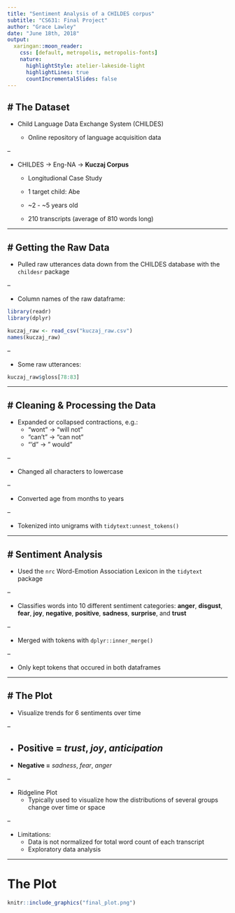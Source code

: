 ```yaml
---
title: "Sentiment Analysis of a CHILDES corpus"
subtitle: "CS631: Final Project"
author: "Grace Lawley"
date: "June 18th, 2018"
output: 
  xaringan::moon_reader:
    css: [default, metropolis, metropolis-fonts]
    nature:
      highlightStyle: atelier-lakeside-light
      highlightLines: true
      countIncrementalSlides: false
---
```


# The Dataset
--

* Child Language Data Exchange System (CHILDES)  

  + Online repository of language acquisition data
  
--

* CHILDES → Eng-NA → **Kuczaj Corpus**

  + Longitudional Case Study
  
  + 1 target child: Abe
  
  + ~2 - ~5 years old
  
  + 210 transcripts (average of 810 words long)
  
---

# Getting the Raw Data
--

* Pulled raw utterances data down from the CHILDES database with the `childesr` package

--

* Column names of the raw dataframe:
```r
library(readr)
library(dplyr)

kuczaj_raw <- read_csv("kuczaj_raw.csv")
names(kuczaj_raw)
```
--

* Some raw utterances:
```r
kuczaj_raw$gloss[78:83]
```
---

# Cleaning & Processing the Data
--
  
* Expanded or collapsed contractions, e.g.:
  + "wont" → "will not"
  + "can't" → "can not"
  + "'d" → " would"
  
--

* Changed all characters to lowercase

--

* Converted age from months to years

--

* Tokenized into unigrams with `tidytext:unnest_tokens()`

---

# Sentiment Analysis
--

* Used the `nrc` Word-Emotion Association Lexicon in the `tidytext` package

--

  + Classifies words into 10 different sentiment categories: **anger**, **disgust**, **fear**, **joy**, **negative**, **positive**, **sadness**, **surprise**, and **trust**

--

* Merged with tokens with `dplyr::inner_merge()` 

--

  + Only kept tokens that occured in both dataframes

---

# The Plot
--

* Visualize trends for 6 sentiments over time

--

+ **Positive =** *trust*, *joy*, *anticipation*  
--

+ **Negative =** *sadness*, *fear*, *anger*

--

* Ridgeline Plot 
  + Typically used to visualize how the distributions of several groups change over time or space
  
--

* Limitations: 
  + Data is not normalized for total word count of each transcript
  + Exploratory data analysis 
  
---
# The Plot
```r
knitr::include_graphics("final_plot.png")
```


